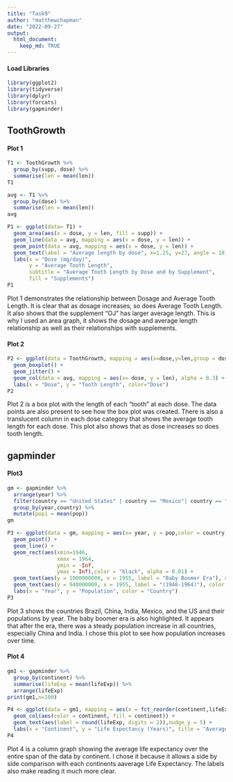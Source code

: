 ```yaml
---
title: "Task9"
author: "matthewchapman"
date: "2022-09-27"
output: 
  html_document:
    keep_md: TRUE
---
```

#### Load Libraries
```r
library(ggplot2)
library(tidyverse)
library(dplyr)
library(forcats)
library(gapminder)
```

## ToothGrowth
#### Plot 1
```r
T1 <- ToothGrowth %>%
  group_by(supp, dose) %>%
  summarise(len = mean(len))
T1

avg <- T1 %>%
  group_by(dose) %>%
  summarise(len = mean(len))
avg

P1 <- ggplot(data= T1) +
  geom_area(aes(x = dose, y = len, fill = supp)) +
  geom_line(data = avg, mapping = aes(x = dose, y = len)) +
  geom_point(data = avg, mapping = aes(x = dose, y = len)) +
  geom_text(label = "Average length by dose", x=1.25, y=27, angle = 10) +
  labs(x = "Dose (mg/day)",
       y = "Average Tooth Length",
       subtitle = "Average Tooth Length by Dose and by Supplement",
       fill = "Supplements") 
P1
```

Plot 1 demonstrates the relationship between Dosage and Average Tooth Length. It is clear that as dosage increases, so does Average Tooth Length. It also shows that the supplement "OJ" has larger average length. This is why I used an area graph, it shows the dosage and average length relationship as well as their relationships with supplements.

#### Plot 2
```r
P2 <- ggplot(data = ToothGrowth, mapping = aes(x=dose,y=len,group = dose,color = dose)) +
  geom_boxplot() +
  geom_jitter() +
  geom_col(data = avg, mapping = aes(x= dose, y = len), alpha = 0.3) +
  labs(x = "Dose", y = "Tooth Length", color="Dose")
P2
```

Plot 2 is a box plot with the length of each "tooth" at each dose. The data points are also present to see how the box plot was created. There is also a translucent column in each dose category that shows the average tooth length for each dose. This plot also shows that as dose increases so does tooth length.

## gapminder
#### Plot3
```r
gm <- gapminder %>%
  arrange(year) %>%
  filter(country == "United States" | country == "Mexico"| country == "China" | country == "India" | country == "Brazil") %>%
  group_by(year,country) %>%
  mutate(pop1 = mean(pop))
gm

P3 <- ggplot(data = gm, mapping = aes(x= year, y = pop,color = country)) +
  geom_point() +
  geom_line() +
  geom_rect(aes(xmin=1946,
                xmax = 1964,
                ymin = -Inf,
                ymax = Inf),color = "black", alpha = 0.01) +
  geom_text(aes(y = 1000000000, x = 1955, label = "Baby Boomer Era"), color = "black", size = 2.5) +
  geom_text(aes(y = 940000000, x = 1955, label = "(1946-1964)"), color = "black", size = 2.5) +
  labs(x = "Year", y = "Population", color = "Country")
P3
```

Plot 3 shows the countries Brazil, China, India, Mexico, and the US and their populations by year. The baby boomer era is also highlighted. It appears that after the era, there was a steady population increase in all countries, especially China and India. I chose this plot to see how population increases over time.

#### Plot 4
```r
gm1 <- gapminder %>%
  group_by(continent) %>%
  summarise(lifeExp = mean(lifeExp)) %>%
  arrange(lifeExp)
print(gm1,n=100)

P4 <- ggplot(data = gm1, mapping = aes(x = fct_reorder(continent,lifeExp),y=lifeExp)) +
  geom_col(aes(color = continent, fill = continent)) +
  geom_text(aes(label = round(lifeExp, digits = 2)),nudge_y = 5) +
  labs(x = "Continent", y = "Life Expectancy (Years)", title = "Average Life Expectancy By Continent",fill="Continent",color="Continent")
P4
```

Plot 4 is a column graph showing the average life expectancy over the entire span of the data by continent. I chose it because it allows a side by side comparison with each continents aaverage Life Expectancy. The labels also make reading it much more clear.
